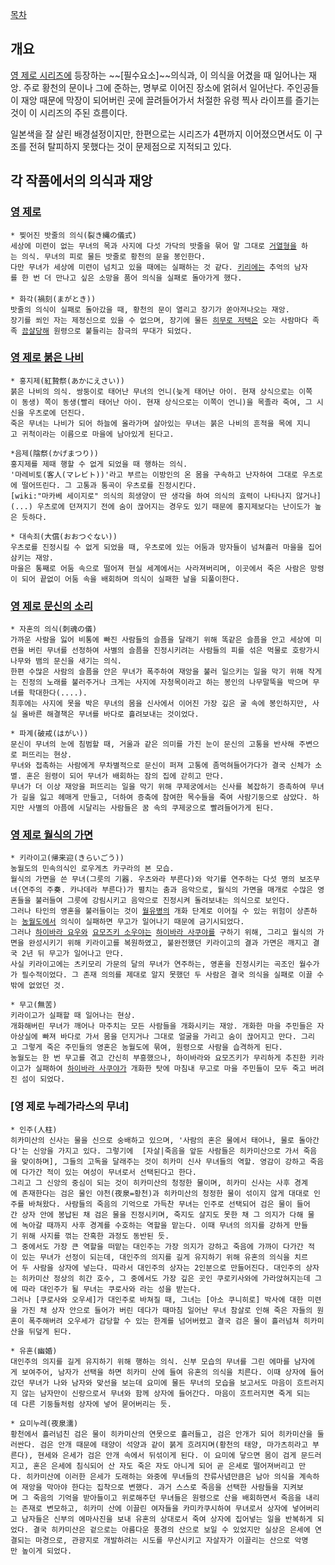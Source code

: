 [[목차]]

== 개요 ==
[[영 제로 시리즈]]에 등장하는 ~~[필수요소]~~의식과, 이 의식을 어겼을 때 일어나는 재앙.
주로 황천의 문이나 그에 준하는, 명부로 이어진 장소에 얽혀서 일어난다.
주인공들이 재앙 때문에 막장이 되어버린 곳에 끌려들어가서 처절한 유령 찍사 라이프를 즐기는 것이 이 시리즈의 주된 흐름이다.

일본색을 잘 살린 배경설정이지만, 한편으로는 시리즈가 4편까지 이어졌으면서도 이 구조를 전혀 탈피하지 못했다는 것이 문제점으로 지적되고 있다.

== 각 작품에서의 의식과 재앙 ==

=== [[영 제로]] ===
 * 찢어진 밧줄의 의식(裂き縄の儀式)
 세상에 미련이 없는 무녀의 목과 사지에 다섯 가닥의 밧줄을 묶어 말 그대로 [[거열형]]을 하는 의식. 무녀의 피로 물든 밧줄로 황천의 문을 봉인한다.
 다만 무녀가 세상에 미련이 넘치고 있을 때에는 실패하는 것 같다. [[키리에]]는 추억의 남자를 한 번 더 만나고 싶은 소망을 품어 의식을 실패로 돌아가게 했다.
 
 * 화각(禍刻(まがとき))
 밧줄의 의식이 실패로 돌아갔을 때, 황천의 문이 열리고 장기가 쏟아져나오는 재앙.
 장기를 쐬인 자는 제정신으로 있을 수 없으며, 장기에 물든 [[히무로 저택]]은 오는 사람마다 족족 [[끔살]]당해 원령으로 붙들리는 참극의 무대가 되었다.

=== [[영 제로 붉은 나비]] ===
 * 홍지제(紅贄祭(あかにえさい))
 붉은 나비의 의식. 쌍둥이로 태어난 무녀의 언니(늦게 태어난 아이. 현재 상식으로는 이쪽이 동생) 쪽이 동생(빨리 태어난 아이. 현재 상식으로는 이쪽이 언니)을 목졸라 죽여, 그 시신을 우츠로에 던진다.
 죽은 무녀는 나비가 되어 하늘에 올라가며 살아있는 무녀는 붉은 나비의 흔적을 목에 지니고 귀척이라는 이름으로 마을에 남아있게 된다고.

 *음제(陰祭(かげまつり))
 홍지제를 제때 행할 수 없게 되었을 때 행하는 의식.
 '마레비토(客人(マレビト))'라고 부르는 이방인의 온 몸을 구속하고 난자하여 그대로 우츠로에 떨어뜨린다. 그 고통과 통곡이 우츠로를 진정시킨다.
 [wiki:"마카베 세이지로" 의식의 희생양이 딴 생각을 하여 의식의 효력이 나타나지 않거나](...) 우츠로에 던져지기 전에 숨이 끊어지는 경우도 있기 때문에 홍지제보다는 난이도가 높은 듯하다.

 * 대속죄(大償(おおつぐない))
 우츠로를 진정시킬 수 없게 되었을 때, 우츠로에 있는 어둠과 망자들이 넘쳐흘러 마을을 집어삼키는 재앙.
 마을은 통째로 어둠 속으로 떨어져 현실 세계에서는 사라져버리며, 이곳에서 죽은 사람은 망령이 되어 끝없이 어둠 속을 배회하며 의식이 실패한 날을 되풀이한다.

=== [[영 제로 문신의 소리]] ===
 * 자혼의 의식(刺魂の儀)
 가까운 사람을 잃어 비통에 빠진 사람들의 슬픔을 달래기 위해 똑같은 슬픔을 안고 세상에 미련을 버린 무녀를 선정하여 사별의 슬픔을 진정시키려는 사람들의 피를 섞은 먹물로 호랑가시나무와 뱀의 문신을 새기는 의식.
 한편 수많은 사람의 슬픔을 안은 무녀가 폭주하여 재앙을 불러 일으키는 일을 막기 위해 작게는 진정의 노래를 불러주거나 크게는 사지에 자청목이라고 하는 봉인의 나무말뚝을 박으며 무녀를 학대한다(....).
 최후에는 사지에 못을 박은 무녀의 몸을 신사에서 이어진 가장 깊은 굴 속에 봉인하지만, 사실 올바른 해결책은 무녀를 바다로 흘려보내는 것이었다.

 * 파계(破戒(はがい))
 문신이 무녀의 눈에 침범할 때, 거울과 같은 의미를 가진 눈이 문신의 고통을 반사해 주변으로 퍼뜨리는 현상.
 무녀와 접촉하는 사람에게 무차별적으로 문신이 퍼져 고통에 좀먹혀들어가다가 결국 신체가 소멸. 혼은 원령이 되어 무녀가 배회하는 잠의 집에 갇히고 만다.
 무녀가 더 이상 재앙을 퍼뜨리는 일을 막기 위해 쿠제궁에서는 신사를 복잡하기 증촉하여 무녀가 길을 잃고 헤매게 만들고, 더하여 증축에 참여한 목수들을 죽여 사람기둥으로 삼았다. 하지만 사별의 아픔에 시달리는 사람들은 꿈 속의 쿠제궁으로 빨려들어가게 된다.

=== [[영 제로 월식의 가면]] ===
 * 키라이고(帰来迎(きらいごう))
 농월도의 민속의식인 로우게츠 카구라의 본 모습.
 월식의 가면을 쓴 무녀(그릇의 기器. 우츠와라 부른다)와 악기를 연주하는 다섯 명의 보조무녀(연주의 주奏. 카나데라 부른다)가 펼치는 춤과 음악으로, 월식의 가면을 매개로 수많은 영혼들을 불러들여 그릇에 강림시키고 음악으로 진정시켜 돌려보내는 의식으로 보인다.
 그러나 타인의 영혼을 불러들이는 것이 [[월유병]]의 개화 단계로 이어질 수 있는 위험이 상존하는 [[농월도]]에서 의식이 실패하면 무고가 일어나기 때문에 금기시되었다.
 그러나 [[하이바라 요우]]와 [[요모즈키 소우야]]는 [[하이바라 사쿠야]]를 구하기 위해, 그리고 월식의 가면을 완성시키기 위해 키라이고를 복원하였고, 불완전했던 키라이고의 결과 가면은 깨지고 결국 2년 뒤 무고가 일어나고 만다.
 사실 키라이고에는 츠키모리 가문의 달의 무녀가 연주하는, 영혼을 진정시키는 곡조인 월수가가 필수적이었다. 그 존재 의의를 제대로 알지 못했던 두 사람은 결국 의식을 실패로 이끌 수밖에 없었던 것.

 * 무고(無苦)
 키라이고가 실패할 때 일어나는 현상.
 개화해버린 무녀가 깨어나 마주치는 모든 사람들을 개화시키는 재앙. 개화한 마을 주민들은 자아상실에 빠져 바다로 가서 몸을 던지거나 그대로 얼굴을 가리고 숨이 끊어지고 만다. 그리고 그렇게 죽은 주민들의 영혼은 농월도에 묶여, 원령으로 사람을 습격하게 된다.
 농월도는 한 번 무고를 겪고 간신히 부흥했으나, 하이바라와 요모즈키가 무리하게 추진한 키라이고가 실패하여 [[하이바라 사쿠야]]가 개화한 탓에 마침내 무고로 마을 주민들이 모두 죽고 버려진 섬이 되었다.

=== [영 제로 누레가라스의 무녀] ===
 * 인주(人柱)
 히카미산의 신사는 물을 신으로 숭배하고 있으며, '사람의 혼은 물에서 태어나, 물로 돌아간다'는 신앙을 가지고 있다. 그렇기에  [자살|죽음을 앞둔 사람들은 히카미산으로 가서 죽음을 맞이하며], 그들의 고독을 달래주는 것이 히카미 신사 무녀들의 역할. 영감이 강하고 죽음에 다가간 적이 있는 여성이 무녀로서 선택된다고 한다.
 그리고 그 신앙의 중심이 되는 것이 히카미산의 청정한 물이며, 히카미 신사는 사후 경계에 존재한다는 검은 물인 야천(夜泉=황천)과 히카미산의 청정한 물이 섞이지 않게 대대로 인주를 바쳐왔다. 사람들의 죽음의 기억으로 가득찬 무녀는 인주로 선택되어 검은 물이 들어간 상자 안에 봉납된 채 검은 물을 진정시키며, 죽지도 살지도 못한 채 그 의지가 다해 물에 녹아갈 때까지 사후 경계를 수호하는 역할을 맡는다. 이때 무녀의 의지를 강하게 만들기 위해 사지를 꺾는 잔혹한 과정도 동반된 듯.
 그 중에서도 가장 큰 역할을 떠맡는 대인주는 가장 의지가 강하고 죽음에 가까이 다가간 적이 있는 무녀가 선정이 되는데, 대인주의 의지를 길게 유지하기 위해 유혼의 의식을 치르어 두 사람을 상자에 넣는다. 따라서 대인주의 상자는 2인분으로 만들어진다. 대인주의 상자는 히카미산 정상의 히간 호수, 그 중에서도 가장 깊은 곳인 쿠로키사와에 가라앉혀지는데 그에 따라 대인주가 될 무녀는 쿠로사와 라는 성을 받는다.
 그러나 [쿠로사와 오우세]가 대인주로 바쳐질 때, 그녀는 [아소 쿠니히로] 박사에 대한 미련을 가진 채 상자 안으로 들어가 버린 데다가 때마침 일어난 무녀 참살로 인해 죽은 자들의 원혼이 폭주해버려 오우세가 감당할 수 있는 한계를 넘어버렸고 결국 검은 물이 흘러넘쳐 히카미산을 뒤덮게 된다.

 * 유혼(幽婚)
 대인주의 의지를 길게 유지하기 위해 행하는 의식. 신부 모습의 무녀를 그린 에마를 남자에게 보여주어, 남자가 선택을 하면 히카미 산에 들여 유혼의 의식을 치른다. 이때 상자에 들어갔던 무녀가 나와 남자와 맞선을 보는데 요미에 물든 무녀의 모습을 보고서도 마음이 흐트러지지 않는 남자만이 신랑으로서 무녀와 함께 상자에 들어간다. 마음이 흐트러지면 죽게 되는데 다른 기둥들처럼 상자에 넣어 묻어버리는 듯.

 * 요미누레(夜泉濡)
 황천에서 흘러넘친 검은 물이 히카미산의 연못으로 흘러들고, 검은 안개가 되어 히카미산을 둘러싼다. 검은 안개 때문에 태양이 석양과 같이 붉게 흐려지며(황천의 태양, 마가츠히라고 부른다), 현세와 은세가 검은 안개 속에서 뒤섞이게 된다. 이 요미에 닿으면 몸이 검게 문드러지고, 혼은 은세에 침식되어 산 자도 죽은 자도 아니게 되어 곧 은세로 떨어져버리고 만다. 히카미산에 이러한 은세가 도래하는 와중에 무녀들의 잔류사념만큼은 남아 의식을 계속하여 재앙을 막아야 한다는 집착으로 변했다. 과거 스스로 죽음을 선택한 사람들을 지켜보며 그 죽음의 기억을 받아들이고 위로해주던 무녀들은 원령으로 산을 배회하면서 죽음을 내리는 존재로 변모하고, 히카미 산에 이끌린 여자들을 카미카쿠시하여 무녀로서 상자에 넣어버리고 남자들은 신부의 에마사진을 보내 유혼의 상대로서 죽여 상자에 집어넣는 일을 반복하게 되었다. 결국 히카미산은 겉으로는 아름다운 풍경의 산으로 보일 수 있었지만 실상은 은세에 연결되는 마경으로, 관광지로 개발하려는 시도를 무산시키고 자살자가 이끌리는 산으로 악명만 높이게 되었다.
